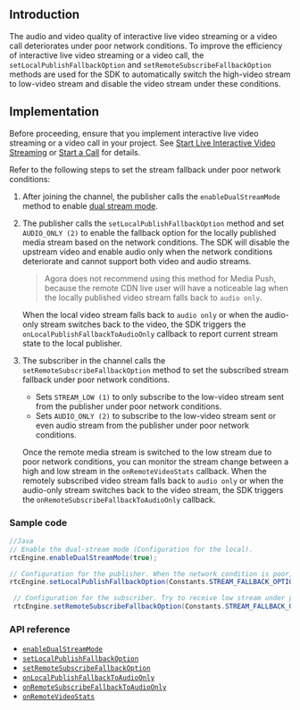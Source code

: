 <PlatformWrapper platform="android">

## Introduction

The audio and video quality of interactive live video streaming or a video call deteriorates under poor network conditions. To improve the efficiency of interactive live video streaming or a video call, the `setLocalPublishFallbackOption` and `setRemoteSubscribeFallbackOption` methods are used for the SDK to automatically switch the high-video stream to low-video stream and disable the video stream under these conditions.


## Implementation

Before proceeding, ensure that you implement interactive live video streaming or a video call in your project. See [Start Live Interactive Video Streaming](../quickstart-guide/start-video-streaming) or [Start a Call](/3.7.1/video-calling/quickstart-guide/get-started-sdk) for details.

Refer to the following steps to set the stream fallback under poor network conditions:

1. After joining the channel, the publisher calls the `enableDualStreamMode` method to enable [dual stream mode](../reference/glossary#dual-stream-mode).
2. The publisher calls the `setLocalPublishFallbackOption` method and set `AUDIO_ONLY (2)` to enable the fallback option for the locally published media stream based on the network conditions. The SDK will disable the upstream video and enable audio only when the network conditions deteriorate and cannot support both video and audio streams.
	> Agora does not recommend using this method for Media Push, because the remote CDN live user will have a noticeable lag when the locally published video stream falls back to `audio only`.

	When the local video stream falls back to `audio only` or when the audio-only stream switches back to the video, the SDK triggers the `onLocalPublishFallbackToAudioOnly` callback to report current stream state to the local publisher.
3. The subscriber in the channel calls the `setRemoteSubscribeFallbackOption` method to set the subscribed stream fallback under poor network conditions.
	- Sets `STREAM_LOW (1)` to only subscribe to the low-video stream sent from the publisher under poor network conditions.
	- Sets `AUDIO_ONLY (2)` to subscribe to the low-video stream sent or even audio stream from the publisher under poor network conditions.

	Once the remote media stream is switched to the low stream due to poor network conditions, you can monitor the stream change between a high and low stream in the `onRemoteVideoStats` callback. When the remotely subscribed video stream falls back to `audio only` or when the audio-only stream switches back to the video stream, the SDK triggers the `onRemoteSubscribeFallbackToAudioOnly` callback.


### Sample code

```java
//Java
// Enable the dual-stream mode (Configuration for the local).
rtcEngine.enableDualStreamMode(true);

// Configuration for the publisher. When the network condition is poor, send audio only.
rtcEngine.setLocalPublishFallbackOption(Constants.STREAM_FALLBACK_OPTION_AUDIO_ONLY);

 // Configuration for the subscriber. Try to receive low stream under poor network conditions. When the current network conditions are not sufficient for video streams, receive audio stream only.
 rtcEngine.setRemoteSubscribeFallbackOption(Constants.STREAM_FALLBACK_OPTION_AUDIO_ONLY);
```

### API reference

- [`enableDualStreamMode`](https://docs.agora.io/en/Interactive%20Broadcast/API%20Reference/java/classio_1_1agora_1_1rtc_1_1_rtc_engine.html#a645cb7d0f3a59dda27b157cf130c8c9a)
- [`setLocalPublishFallbackOption`](https://docs.agora.io/en/Interactive%20Broadcast/API%20Reference/java/classio_1_1agora_1_1rtc_1_1_rtc_engine.html#ac8c08e79844a4e62e0670553484cbe90)
- [`setRemoteSubscribeFallbackOption`](https://docs.agora.io/en/Interactive%20Broadcast/API%20Reference/java/classio_1_1agora_1_1rtc_1_1_rtc_engine.html#af64301ea1788dad0561aa678f3fe6ad3)
- [`onLocalPublishFallbackToAudioOnly`](https://docs.agora.io/en/Interactive%20Broadcast/API%20Reference/java/classio_1_1agora_1_1rtc_1_1_i_rtc_engine_event_handler.html#a899d84de53c9e21de614a9611f6e062b)
- [`onRemoteSubscribeFallbackToAudioOnly`](https://docs.agora.io/en/Interactive%20Broadcast/API%20Reference/java/classio_1_1agora_1_1rtc_1_1_i_rtc_engine_event_handler.html#ad14676019bf51b9d9a9c5520e6e578dd)
- [`onRemoteVideoStats`](https://docs.agora.io/en/Interactive%20Broadcast/API%20Reference/java/classio_1_1agora_1_1rtc_1_1_i_rtc_engine_event_handler.html#abb7af6e2827bbd03c6ab8338a0f616ca)


</PlatformWrapper>
